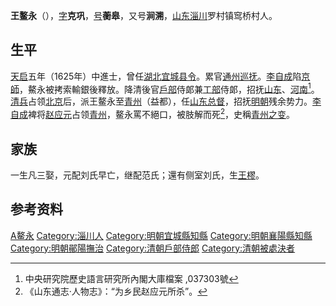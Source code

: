 '''王鳌永'''（{{bd|1588年||1644年|catIdx=Wang王}}），[[表字|字]]'''克巩'''，[[号|号]]'''蘅皋'''，又号'''涧溯'''，[[山东|山东]][[淄川|淄川]]罗村镇窎桥村人。

== 生平 ==
[[天启_(明朝)|天启]]五年（1625年）中進士，曾任[[湖北|湖北]][[宜城|宜城]][[县令|县令]]。累官[[通州巡抚|通州巡抚]]。[[李自成|李自成]]陷[[京師|京師]]，鰲永被拷索輸銀後釋放。降清後官[[戶部|戶部]]侍郞兼[[工部|工部]]侍郞，招抚[[山东|山东]]、[[河南|河南]]<ref>中央研究院歷史語言研究所內閣大庫檔案 ,037303號</ref>。[[清兵|清兵]]占领[[北京|北京]]后，派王鳌永至[[青州|青州]]（益都），任[[山东总督|山东总督]]，招抚[[明朝|明朝]]残余势力。[[李自成|李自成]]裨将[[赵应元|赵应元]]占领[[青州|青州]]，鳌永罵不絕口，被肢解而死<ref>《山东通志·人物志》：“为乡民赵应元所杀”。</ref>，史稱[[青州之变|青州之变]]。

== 家族 ==
一生凡三娶，元配刘氏早亡，继配范氏；還有侧室刘氏，生[[王樛|王樛]]。

== 参考资料 ==
{{reflist}}

{{start box}}
{{s-off}}
{{s-before|[[樊一蘅|樊一蘅]]}}
{{s-title|明朝襄陽縣知縣|天啟年間－崇禎年間}}
{{s-after|[[李沾|李沾]]}}
{{end box}}

{{天啓五年乙丑科殿試金榜}}

{{Authority control}}

{{DEFAULTSORT:Wang王}}
[[Category:王姓|A鳌永]]
[[Category:淄川人|Category:淄川人]]
[[Category:明朝宜城縣知縣|Category:明朝宜城縣知縣]]
[[Category:明朝襄陽縣知縣|Category:明朝襄陽縣知縣]]
[[Category:明朝鄖陽撫治|Category:明朝鄖陽撫治]]
[[Category:清朝戶部侍郎|Category:清朝戶部侍郎]]
[[Category:清朝被處決者|Category:清朝被處決者]]